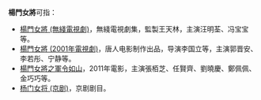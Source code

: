 '''楊門女將'''可指：

*[[楊門女將_(無綫電視劇)|楊門女將 (無綫電視劇)]]，無綫電視劇集，監製王天林，主演汪明荃、冯宝宝等。
*[[楊門女將_(2001年電視劇)|楊門女將 (2001年電視劇)]]，唐人电影制作出品，导演李国立等，主演郭晋安、李若彤、宁静等。
*[[楊門女將之軍令如山|楊門女將之軍令如山]]，2011年電影，主演張栢芝、任賢齊、劉曉慶、鄭佩佩、金巧巧等。
*[[杨门女将_(京剧)|杨门女将 (京剧)]]，京剧剧目。

{{disambig|Cat=四字作品消歧义}}